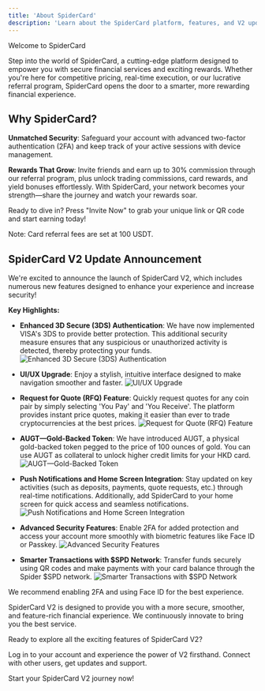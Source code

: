 ```yaml
---
title: 'About SpiderCard'
description: 'Learn about the SpiderCard platform, features, and V2 updates.'
---
```


<Info>
Welcome to SpiderCard

Step into the world of SpiderCard, a cutting-edge platform designed to empower you with secure financial services and exciting rewards. Whether you're here for competitive pricing, real-time execution, or our lucrative referral program, SpiderCard opens the door to a smarter, more rewarding financial experience.
</Info>

## Why SpiderCard?

**Unmatched Security**: Safeguard your account with advanced two-factor authentication (2FA) and keep track of your active sessions with device management.

**Rewards That Grow**: Invite friends and earn up to 30% commission through our referral program, plus unlock trading commissions, card rewards, and yield bonuses effortlessly. With SpiderCard, your network becomes your strength—share the journey and watch your rewards soar.

Ready to dive in? Press "Invite Now" to grab your unique link or QR code and start earning today!

Note: Card referral fees are set at 100 USDT.

## SpiderCard V2 Update Announcement

We're excited to announce the launch of SpiderCard V2, which includes numerous new features designed to enhance your experience and increase security!

**Key Highlights:**

* **Enhanced 3D Secure (3DS) Authentication**: We have now implemented VISA's 3DS to provide better protection. This additional security measure ensures that any suspicious or unauthorized activity is detected, thereby protecting your funds.
    ![Enhanced 3D Secure (3DS) Authentication](https://milways.gitbook.io/~gitbook/image?url=https%3A%2F%2F905664024-files.gitbook.io%2F%7E%2Ffiles%2Fv0%2Fb%2Fgitbook-x-prod.appspot.com%2Fo%2Fspaces%252FBdfmzoYxBtV1Xo4FcaHt%252Fuploads%252Ft6naFXROLt8Ey3XfAxAZ%252Fimage.png%3Falt%3Dmedia%26token%3D6a61dc31-1615-4481-9086-b80ea840a0c1&width=768&dpr=4&quality=100&sign=4b660ed0&sv=2)

* **UI/UX Upgrade**: Enjoy a stylish, intuitive interface designed to make navigation smoother and faster.
    ![UI/UX Upgrade](https://milways.gitbook.io/~gitbook/image?url=https%3A%2F%2F905664024-files.gitbook.io%2F%7E%2Ffiles%2Fv0%2Fb%2Fgitbook-x-prod.appspot.com%2Fo%2Fspaces%252FBdfmzoYxBtV1Xo4FcaHt%252Fuploads%252F86fqpbiqVPzgx8wHAZaP%252F58.png%3Falt%3Dmedia%26token%3D146c1041-8462-40e6-8c25-3a4f97af3442&width=768&dpr=4&quality=100&sign=702c43e&sv=2)

* **Request for Quote (RFQ) Feature**: Quickly request quotes for any coin pair by simply selecting 'You Pay' and 'You Receive'. The platform provides instant price quotes, making it easier than ever to trade cryptocurrencies at the best prices.
    ![Request for Quote (RFQ) Feature](https://milways.gitbook.io/~gitbook/image?url=https%3A%2F%2F905664024-files.gitbook.io%2F%7E%2Ffiles%2Fv0%2Fb%2Fgitbook-x-prod.appspot.com%2Fo%2Fspaces%252FBdfmzoYxBtV1Xo4FcaHt%252Fuploads%252Fvo2hOznd2xXu5eS0ITwe%252F4%2520%288%29.png%3Falt%3Dmedia%26token%3D52c0b6ce-4ace-4533-8055-7bfae79c6dbb&width=768&dpr=1&quality=100&sign=16909f30&sv=2)

* **AUGT—Gold-Backed Token**: We have introduced AUGT, a physical gold-backed token pegged to the price of 100 ounces of gold. You can use AUGT as collateral to unlock higher credit limits for your HKD card.
    ![AUGT—Gold-Backed Token](https://milways.gitbook.io/~gitbook/image?url=https%3A%2F%2F905664024-files.gitbook.io%2F%7E%2Ffiles%2Fv0%2Fb%2Fgitbook-x-prod.appspot.com%2Fo%2Fspaces%252FBdfmzoYxBtV1Xo4FcaHt%252Fuploads%252FJVVN52loxHyvJzcjEs9p%252F60.png%3Falt%3Dmedia%26token%3Df7339a13-9d53-45fc-a960-3b8687e8eb92&width=768&dpr=4&quality=100&sign=a601ef75&sv=2)

* **Push Notifications and Home Screen Integration**: Stay updated on key activities (such as deposits, payments, quote requests, etc.) through real-time notifications. Additionally, add SpiderCard to your home screen for quick access and seamless notifications.
    ![Push Notifications and Home Screen Integration](https://milways.gitbook.io/~gitbook/image?url=https%3A%2F%2F905664024-files.gitbook.io%2F%7E%2Ffiles%2Fv0%2Fb%2Fgitbook-x-prod.appspot.com%2Fo%2Fspaces%252FBdfmzoYxBtV1Xo4FcaHt%252Fuploads%252FNLFF9WsxQm4AAKEXRwNL%252F61.png%3Falt%3Dmedia%26token%3Db4466e27-f6c5-41c9-8c7d-7d1336205705&width=768&dpr=4&quality=100&sign=9767fa2&sv=2)

* **Advanced Security Features**: Enable 2FA for added protection and access your account more smoothly with biometric features like Face ID or Passkey.
    ![Advanced Security Features](https://milways.gitbook.io/~gitbook/image?url=https%3A%2F%2F905664024-files.gitbook.io%2F%7E%2Ffiles%2Fv0%2Fb%2Fgitbook-x-prod.appspot.com%2Fo%2Fspaces%252FBdfmzoYxBtV1Xo4FcaHt%252Fuploads%252FPbj9OWgy2rQjvUyqz6VV%252F62.png%3Falt%3Dmedia%26token%3Dc232ec41-9ffb-4177-b010-44f39c83d347&width=768&dpr=4&quality=100&sign=35e0cce0&sv=2)

* **Smarter Transactions with $SPD Network**: Transfer funds securely using QR codes and make payments with your card balance through the Spider $SPD network.
    ![Smarter Transactions with $SPD Network](https://milways.gitbook.io/~gitbook/image?url=https%3A%2F%2F905664024-files.gitbook.io%2F%7E%2Ffiles%2Fv0%2Fb%2Fgitbook-x-prod.appspot.com%2Fo%2Fspaces%252FBdfmzoYxBtV1Xo4FcaHt%252Fuploads%252FkRgheOUbz230BwQoCKDd%252F4%2520%289%29.png%3Falt%3Dmedia%26token%3De6728c3a-c0d1-4307-ae52-b6489b8e3e3b&width=768&dpr=4&quality=100&sign=992f074a&sv=2)

We recommend enabling 2FA and using Face ID for the best experience.

SpiderCard V2 is designed to provide you with a more secure, smoother, and feature-rich financial experience. We continuously innovate to bring you the best service.

Ready to explore all the exciting features of SpiderCard V2?

<CardGroup cols={2}>
  <Card title="Access Dashboard" icon="gauge-high" href="https://pro.spidercard.io">
    Log in to your account and experience the power of V2 firsthand.
  </Card>
  <Card title="Join Community" icon="discord" href="https://t.me/SpiderCardGlobal">
    Connect with other users, get updates and support.
  </Card>
</CardGroup>

Start your SpiderCard V2 journey now!
